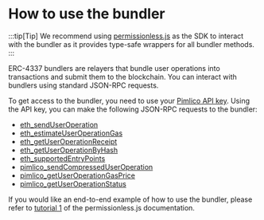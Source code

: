 # How to use the bundler

:::tip[Tip]
We recommend using [permissionless.js](/permissionless/reference/smart-account-actions/sendUserOperation) as the SDK to interact with the bundler as it provides type-safe wrappers for all bundler methods.
:::

ERC-4337 bundlers are relayers that bundle user operations into transactions and submit them to the blockchain. You can interact with bundlers using standard JSON-RPC requests.

To get access to the bundler, you need to use your [Pimlico API key](https://dashboard.pimlico.io/apikeys). Using the API key, you can make the following JSON-RPC requests to the bundler:

- [eth_sendUserOperation](/infra/bundler/endpoints/eth_sendUserOperation)
- [eth_estimateUserOperationGas](/infra/bundler/endpoints/eth_estimateUserOperationGas)
- [eth_getUserOperationReceipt](/infra/bundler/endpoints/eth_getUserOperationReceipt)
- [eth_getUserOperationByHash](/infra/bundler/endpoints/eth_getUserOperationByHash)
- [eth_supportedEntryPoints](/infra/bundler/endpoints/eth_supportedEntryPoints)
- [pimlico_sendCompressedUserOperation](/infra/bundler/endpoints/pimlico_sendCompressedUserOperation)
- [pimlico_getUserOperationGasPrice](/infra/bundler/endpoints/pimlico_getUserOperationGasPrice)
- [pimlico_getUserOperationStatus](/infra/bundler/endpoints/pimlico_getUserOperationStatus)

If you would like an end-to-end example of how to use the bundler, please refer to [tutorial 1](/permissionless/tutorial/tutorial-1) of the permissionless.js documentation.

